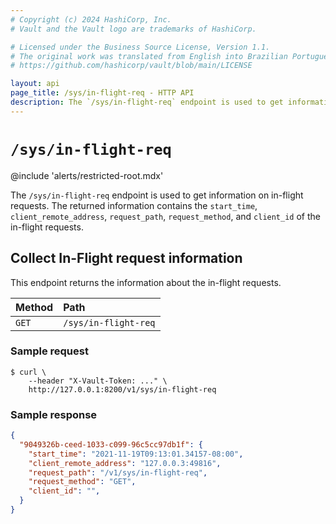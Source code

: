```yaml
---
# Copyright (c) 2024 HashiCorp, Inc.
# Vault and the Vault logo are trademarks of HashiCorp.

# Licensed under the Business Source License, Version 1.1.
# The original work was translated from English into Brazilian Portuguese.
# https://github.com/hashicorp/vault/blob/main/LICENSE

layout: api
page_title: /sys/in-flight-req - HTTP API
description: The `/sys/in-flight-req` endpoint is used to get information on in-flight requests.
---
```


# `/sys/in-flight-req`

@include 'alerts/restricted-root.mdx'

The `/sys/in-flight-req` endpoint is used to get information on in-flight requests.
The returned information contains the `start_time`, `client_remote_address`, `request_path`,
`request_method`, and `client_id` of the in-flight requests.

## Collect In-Flight request information

This endpoint returns the information about the in-flight requests.

| Method | Path        |
| :----- | :---------- |
| `GET`  | `/sys/in-flight-req` |

### Sample request

```shell-session
$ curl \
    --header "X-Vault-Token: ..." \
    http://127.0.0.1:8200/v1/sys/in-flight-req
```

### Sample response

```json
{
  "9049326b-ceed-1033-c099-96c5cc97db1f": {
    "start_time": "2021-11-19T09:13:01.34157-08:00",
    "client_remote_address": "127.0.0.3:49816",
    "request_path": "/v1/sys/in-flight-req",
    "request_method": "GET",
    "client_id": "",
  }
}
```

